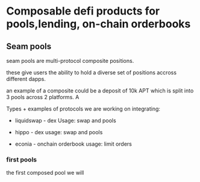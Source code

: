 # Composable defi products for pools,lending, on-chain orderbooks

## Seam pools

seam pools are multi-protocol composite positions.

these give users the ability to hold a diverse set of positions accross different dapps.

an example of a composite could be a deposit of 10k APT which is split into 3 pools across
 2 platforms. A

Types + examples of protocols we are working on integrating:
* liquidswap - dex
    Usage: swap and pools
* hippo - dex 
    usage: swap and pools

* econia - onchain orderbook
    usage: limit orders

### first pools
the first composed pool we will




